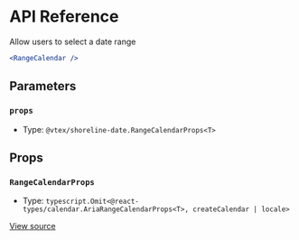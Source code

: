 # API Reference

Allow users to select a date range

```jsx
<RangeCalendar />
```

## Parameters

### `props`

- Type: `@vtex/shoreline-date.RangeCalendarProps<T>`

## Props

### `RangeCalendarProps`

- Type: `typescript.Omit<@react-types/calendar.AriaRangeCalendarProps<T>, createCalendar | locale>`

[View source](https://github.com/vtex/shoreline/blob/ad4693b44/packages/date/src/range-calendar/range-calendar.tsx#L22)
